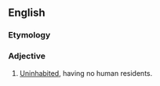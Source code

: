 ==English==

===Etymology===
{{prefix|en|un|populated}}

===Adjective===
{{en-adj}}

# [[uninhabited|Uninhabited]], having no human residents.
